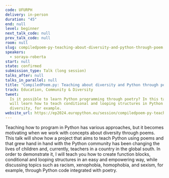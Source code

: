 ```yaml
---
code: UFURPH
delivery: in-person
duration: "45"
end: null
level: beginner
next_talk_code: null
prev_talk_code: null
room: null
slug: compiledpoem-py-teaching-about-diversity-and-python-through-poem
speakers:
  - soraya-roberta
start: null
state: confirmed
submission_type: Talk (long session)
talks_after: null
talks_in_parallel: null
title: "CompiledPoem.py: Teaching about diversity and Python through poem"
track: Education, Community & Diversity
tweet:
  Is it possible to learn Python programming through poetry? In this talk, you
  will learn how to teach conditional and looping structures in Python with
  diversity, for example.
website_url: https://ep2024.europython.eu/session/compiledpoem-py-teaching-about-diversity-and-python-through-poem
---
```


Teaching how to program in Python has various approaches, but it becomes
motivating when we work with concepts about diversity through poems. This talk
will show how a project that aims to teach Python using poems and that grew hand
in hand with the Python community has been changing the lives of children and,
currently, teachers in a country in the global south. In order to demonstrate
it, I will teach you how to create function blocks, conditional and looping
structures in an easy and empowering way, while discussing topics such as
racism, xenophobia, homophobia, and sexism, for example, through Python code
integrated with poetry.
